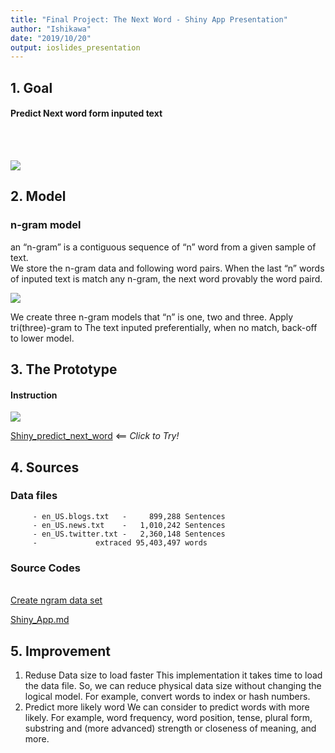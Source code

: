 ---
title: "Final Project: The Next Word - Shiny App Presentation"
author: "Ishikawa"
date: "2019/10/20"
output: ioslides_presentation
---

## 1. Goal

#### Predict Next word form inputed text

<br/>
<br/>
<div align="center">
<img src="./Final_Project_Next_word_Shiny_App_Presen_files/NW1.png"><br/>
</div>


## 2. Model {.smaller}
### n-gram model

an "n-gram" is a contiguous sequence of "n" word from a given sample of text.  
We store the n-gram data and following word pairs. When the last "n" words of inputed text is match any n-gram, the next word provably the word paird.

<div align="center">
<img src="./Final_Project_Next_word_Shiny_App_Presen_files/NW2.png"><br/>
</div>

We create three n-gram models that "n" is  one, two and three. Apply tri(three)-gram to The text inputed preferentially, when no match, back-off to lower model.

## 3. The Prototype

#### Instruction

<div align="center">
<img src="./Final_Project_Next_word_Shiny_App_Presen_files/NW3.png"><br/>
</div>

[Shiny_predict_next_word](https://hr-ishikawa.shinyapps.io/Shiny_predict_next_word/)  <== *Click to Try!*


## 4. Sources

### Data files

```
     - en_US.blogs.txt   -     899,288 Sentences
     - en_US.news.txt    -   1,010,242 Sentences
     - en_US.twitter.txt -   2,360,148 Sentences
     -             extraced 95,403,497 words
```
### Source Codes
<br/>
[Create ngram data set](https://hr-ishikawa.github.io/coursera/DataScienceSpecialization/10_Data_Science_Capstone/Final_Project/Final_Project_Create_ngram.html)

[Shiny_App.md](https://github.com/hr-ishikawa/coursera/blob/master/DataScienceSpecialization/10_Data_Science_Capstone/Final_Project/Shiny_App.md)

## 5. Improvement

1. Reduse Data size to load faster
This implementation it takes time to load the data file. So, we can reduce physical data size without changing the logical model. For example, convert words to index or hash numbers.
<br/>
2. Predict more likely word
We can consider to predict words with more likely. For example, word frequency, word position, tense, plural form, substring and (more advanced) strength or closeness of meaning, and more.